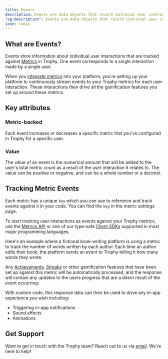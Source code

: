 ```yaml
---
title: Events
description: Events are data objects that record continual user interactions against metrics in Trophy.
"og:description": Events are data objects that record continual user interactions against metrics in Trophy.
icon: radio
---
```



## What are Events?

Events store information about individual user interactions that are tracked against [Metrics](/platform/metrics) in Trophy. One event corresponds to a single interaction made by a single user.

When you [integrate metrics](#tracking-metric-events) into your platform, you're setting up your platform to continuously stream events to your Trophy metrics for each user interaction. These interactions then drive all the gamification features you set up around these metrics.

## Key attributes

### Metric-backed

Each event increases or decreases a specific metric that you've configured in Trophy for a specific user.

### Value

The value of an event is the numerical amount that will be added to the user's total metric count as a result of the user interaction it relates to. The value can be positive or negative, and can be a whole number or a decimal.

## Tracking Metric Events

Each metric has a unique `key` which you can use to reference and track events against it in your code. You can find the `key` in the metric settings page.

To start tracking user interactions as events against your Trophy metrics, use the [Metrics API](/api-reference/endpoints/metrics/send-a-metric-change-event) or one of our type-safe [Client SDKs](/api-reference/client-libraries) supported in most major programming languages.

Here's an example where a fictional book-writing platform is using a metric to track the number of words written by each author. Each time an author edits their book, the platform sends an event to Trophy telling it how many words they wrote:

<MetricChangeRequestBlock />

Any [Achievements](/platform/achievements), [Streaks](/platform/streaks) or other gamification features that have been set up against this metric will be automatically processed, and the response will contain any updates to the users progress that are a direct result of the event occurring:

<MetricChangeResponseBlock />

With custom code, this response data can then be used to drive any in-app experience you wish including:

- Triggering in-app notifications
- Sound effects
- Animations

## Get Support

Want to get in touch with the Trophy team? Reach out to us via [email](mailto:support@trophy.so). We're here to help!
